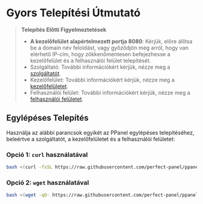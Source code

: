 # Gyors Telepítési Útmutató

> **Telepítés Előtti Figyelmeztetések**
>
> - **A kezelőfelület alapértelmezett portja 8080**: Kérjük, előre állítsa be a domain név feloldást, vagy győződjön meg arról, hogy van elérhető IP-cím, hogy zökkenőmentesen befejezhesse a kezelőfelület és a felhasználói felület telepítését.
> - Szolgáltató: További információkért kérjük, nézze meg a [szolgáltatót](/hu-HU/docs/server/config).
> - Kezelőfelület: További információkért kérjük, nézze meg a [kezelőfelületet](/hu-HU/docs/admin/config).
> - Felhasználói felület: További információkért kérjük, nézze meg a [felhasználói felületet](/hu-HU/docs/user/config).

## Egylépéses Telepítés

Használja az alábbi parancsok egyikét az PPanel egylépéses telepítéséhez, beleértve a szolgáltatót, a kezelőfelületet és a felhasználói felületet:

### Opció 1: `curl` használatával

```bash
bash <(curl -fsSL https://raw.githubusercontent.com/perfect-panel/ppanel-script/refs/heads/main/install.sh)
```

### Opció 2: `wget` használatával

```bash
bash <(wget -qO- https://raw.githubusercontent.com/perfect-panel/ppanel-script/refs/heads/main/install.sh)
```



<Giscus />
